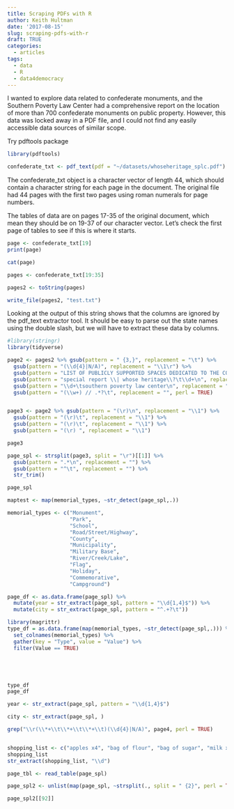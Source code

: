 ```yaml
---
title: Scraping PDFs with R
author: Keith Hultman
date: '2017-08-15'
slug: scraping-pdfs-with-r
draft: TRUE
categories:
  - articles
tags:
  - data
  - R
  - data4democracy
---
```


I wanted to explore data related to confederate monuments, and the Southern Poverty Law Center had a comprehensive report on the location of more than 700 confederate monuments on public property. However, this data was locked away in a PDF file, and I could not find any easily accessible data sources of similar scope. 

Try pdftools package

```r
library(pdftools)

confederate_txt <- pdf_text(pdf = "~/datasets/whoseheritage_splc.pdf")
```

The confederate_txt object is a character vector of length 44, which should contain a character string for each page in the document. The original file had 44 pages with the first two pages using roman numerals for page numbers. 

The tables of data are on pages 17-35 of the original document, which mean they should be on 19-37 of our character vector. Let's check the first page of tables to see if this is where it starts.

```r
page <- confederate_txt[19] 
print(page)

cat(page)

pages <- confederate_txt[19:35]

pages2 <- toString(pages)

write_file(pages2, "test.txt")
```

Looking at the output of this string shows that the columns are ignored by the pdf_text extractor tool. It should be easy to parse out the state names using the double slash, but we will have to extract these data by columns. 

```r
#library(stringr)
library(tidyverse)

page2 <- pages2 %>% gsub(pattern = " {3,}", replacement = "\t") %>% 
  gsub(pattern = "(\\d{4}|N/A)", replacement = "\\1\r") %>% 
  gsub(pattern = "LIST OF PUBLICLY SUPPORTED SPACES DEDICATED TO THE CONFEDERACY", replacement = "") %>% 
  gsub(pattern = "special report \\| whose heritage\\?\t\\d+\n", replacement = "") %>% 
  gsub(pattern = "\\d+\tsouthern poverty law center\n", replacement = "") %>% 
  gsub(pattern = "(\\w+) // .*?\t", replacement = "", perl = TRUE)


page3 <- page2 %>% gsub(pattern = "(\r)\n", replacement = "\\1") %>% 
  gsub(pattern = "(\r)\t", replacement = "\\1") %>% 
  gsub(pattern = "(\r)\t", replacement = "\\1") %>% 
  gsub(pattern = "(\r) ", replacement = "\\1")

page3

page_spl <- strsplit(page3, split = "\r")[[1]] %>% 
  gsub(pattern = ".*\n", replacement = "") %>% 
  gsub(pattern = "^\t", replacement = "") %>% 
  str_trim()

page_spl

maptest <- map(memorial_types, ~str_detect(page_spl,.))

memorial_types <- c("Monument", 
                    "Park",
                    "School",
                    "Road/Street/Highway",
                    "County",
                    "Municipality",
                    "Military Base",
                    "River/Creek/Lake",
                    "Flag",
                    "Holiday",
                    "Commemorative",
                    "Campground")

page_df <- as.data.frame(page_spl) %>% 
  mutate(year = str_extract(page_spl, pattern = "\\d{1,4}$")) %>% 
  mutate(city = str_extract(page_spl, pattern = "^.+?\t"))

library(magrittr)
type_df = as.data.frame(map(memorial_types, ~str_detect(page_spl,.))) %>% 
  set_colnames(memorial_types) %>% 
  gather(key = "Type", value = "Value") %>% 
  filter(Value == TRUE)





type_df
page_df

year <- str_extract(page_spl, pattern = "\\d{1,4}$")

city <- str_extract(page_spl, )

grep("\\r(\\*+\\t\\*+\\t\\*+\\t)(\\d{4}|N/A)", page4, perl = TRUE)


shopping_list <- c("apples x4", "bag of flour", "bag of sugar", "milk x2")
shopping_list
str_extract(shopping_list, "\\d")

page_tbl <- read_table(page_spl)

page_spl2 <- unlist(map(page_spl, ~strsplit(., split = " {2}", perl = TRUE)))

page_spl2[[92]]
```

